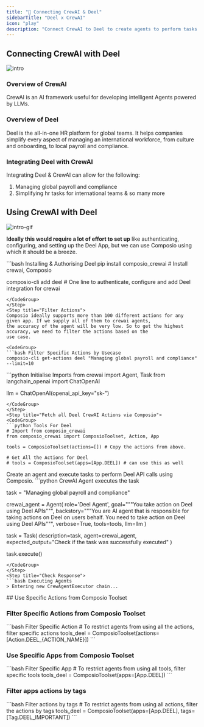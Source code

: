 ```yaml
---
title: "🚀 Connecting CrewAI & Deel"
sidebarTitle: "Deel x CrewAI"
icon: "play"
description: "Connect CrewAI to Deel to create agents to perform tasks using natural language"
---
```


## Connecting CrewAI with Deel
![intro](/media/intro.jpg)

### Overview of CrewAI

CrewAI is an AI framework useful for developing intelligent Agents powered by LLMs.

### Overview of Deel

Deel is the all-in-one HR platform for global teams. It helps companies simplify every aspect of managing an international workforce, from culture and onboarding, to local payroll and compliance.

### Integrating Deel with CrewAI

Integrating Deel & CrewAI can allow for the following:

1. Managing global payroll and compliance
2. Simplifying hr tasks for international teams
& so many more

## Using CrewAI with Deel
![intro-gif](/media/intro.gif)
<Steps>
<Step title="Setting Up the Environment">

**Ideally this would require a lot of effort to set up** like authenticating, configuring, and setting up the Deel App, but we can use Composio using which it should be a breeze.

<CodeGroup>
```bash Installing & Authorising Deel
pip install composio_crewai # Install crewai, Composio 

composio-cli add deel # One line to authenticate, configure and add Deel integration for crewai
```
</CodeGroup>
</Step>
<Step title="Filter Actions">
Composio ideally supports more than 100 different actions for any given app. If we supply all of them to crewai agents, 
the accuracy of the agent will be very low. So to get the highest accuracy, we need to filter the actions based on the 
use case.

<CodeGroup>
```bash Filter Specific Actions by Usecase
composio-cli get-actions deel "Managing global payroll and compliance" --limit=10
```
</CodeGroup>

</Step>
<Step title="Import Base Packages">

<CodeGroup>
```python Initialise Imports
from crewai import Agent, Task
from langchain_openai import ChatOpenAI

llm = ChatOpenAI(openai_api_key="sk-<OPENAI KEY>")
```
</CodeGroup>
</Step>
<Step title="Fetch all Deel CrewAI Actions via Composio">
<CodeGroup>
```python Tools For Deel
# Import from composio_crewai
from composio_crewai import ComposioToolset, Action, App

tools = ComposioToolset(actions=[]) # Copy the actions from above. 

# Get All the Actions for Deel
# tools = ComposioToolset(apps=[App.DEEL]) # can use this as well
```
</CodeGroup>
</Step>
<Step title="Execute the Agent">
Create an agent and execute tasks to perform Deel API calls using Composio. 
<CodeGroup>
```python CrewAI Agent executes the task

task = "Managing global payroll and compliance"

crewai_agent = Agent(
    role='Deel Agent',
    goal="""You take action on Deel using Deel APIs""",
    backstory="""You are AI agent that is responsible for taking actions on Deel on users behalf. You need to take action on Deel using Deel APIs""",
    verbose=True,
    tools=tools,
    llm=llm
)

task = Task(
    description=task,
    agent=crewai_agent,
    expected_output="Check if the task was successfully executed"
)

task.execute()
```
</CodeGroup>
</Step>
<Step title="Check Response">
```bash Executing Agents
> Entering new CrewAgentExecutor chain...
```
</Step>
</Steps>
## Use Specific Actions from Composio Toolset

### Filter Specific Actions from Composio Toolset

<CodeGroup>
```bash Filter Specific Action
# To restrict agents from using all the actions, filter specific actions
tools_deel = ComposioToolset(actions=[Action.DEEL_{ACTION_NAME}])
```
</CodeGroup>

### Use Specific Apps from Composio Toolset
<CodeGroup>
```bash Filter Specific App
# To restrict agents from using all tools, filter specific tools
tools_deel = ComposioToolset(apps=[App.DEEL])
```
</CodeGroup>

### Filter apps actions by tags 
<CodeGroup>
```bash Filter actions by tags
# To restrict agents from using all actions, filter the actions by tags
tools_deel = ComposioToolset(apps=[App.DEEL], tags=[Tag.DEEL_IMPORTANT])
```
</CodeGroup>